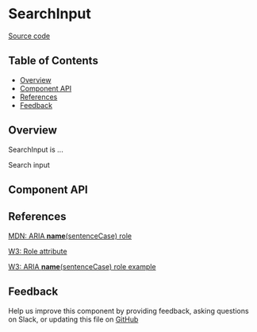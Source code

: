 
# SearchInput

[Source code](<https://github.com/leemonade/bubbles/tree/main/packages/components/form/SearchInput>)

## Table of Contents

<!-- START doctoc generated TOC please keep comment here to allow auto update -->
<!-- DON'T EDIT THIS SECTION, INSTEAD RE-RUN doctoc TO UPDATE -->

- [Overview](#overview)
- [Component API](#component-api)
- [References](#references)
- [Feedback](#feedback)

## Overview

SearchInput is ...

<ThemeProvider>
  <SearchInput>Search input</SearchInput>
</ThemeProvider>

## Component API

<Preview>
  <Story id="atoms-form-search-input--playground" />
</Preview>

<Props of={SearchInput} />

## References

[MDN: ARIA **name**(sentenceCase) role](<https://developer.mozilla.org/en-US/docs/Web/Accessibility/ARIA/Roles/search-input_role>)

[W3: Role attribute](https://www.w3.org/WAI/PF/HTML/wiki/RoleAttribute)

[W3: ARIA **name**(sentenceCase) role example](<https://www.w3.org/TR/2016/WD-wai-aria-practices-1.1-20160317/examples/search-input/search-input.html>)

## Feedback

Help us improve this component by providing feedback, asking questions on Slack, or updating this file on
[GitHub](<https://github.com/leemonade/bubbles/edit/main/packages/components/form/SearchInput.mdx>)
